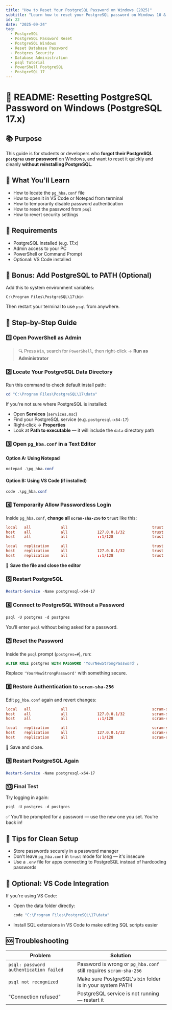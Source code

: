 ```yaml
---
title: "How to Reset Your PostgreSQL Password on Windows (2025)"
subtitle: "Learn how to reset your PostgreSQL password on Windows 10 & 11 without reinstalling. Step-by-step guide for PostgreSQL 17 users (2025)."
id: 22
date: "2025-09-24"
tag:
  - PostgreSQL
  - PostgreSQL Password Reset
  - PostgreSQL Windows
  - Reset Database Password
  - Postgres Security
  - Database Administration
  - psql Tutorial
  - PowerShell PostgreSQL
  - PostgreSQL 17
---
```


# 📝 README: Resetting PostgreSQL Password on Windows (PostgreSQL 17.x)

## 📚 Purpose

This guide is for students or developers who **forgot their PostgreSQL `postgres` user password** on Windows, and want to reset it quickly and cleanly **without reinstalling PostgreSQL**.

## 🧠 What You'll Learn

- How to locate the `pg_hba.conf` file
- How to open it in VS Code or Notepad from terminal
- How to temporarily disable password authentication
- How to reset the password from `psql`
- How to revert security settings

## 🐘 Requirements

- PostgreSQL installed (e.g. 17.x)
- Admin access to your PC
- PowerShell or Command Prompt
- Optional: VS Code installed

## 🧩 Bonus: Add PostgreSQL to PATH (Optional)

Add this to system environment variables:

```plaintext
C:\Program Files\PostgreSQL\17\bin
```

Then restart your terminal to use `psql` from anywhere.

## 🚀 Step-by-Step Guide

### 1️⃣ Open PowerShell as Admin

> 🔍 Press `Win`, search for `PowerShell`, then right-click → **Run as Administrator**

### 2️⃣ Locate Your PostgreSQL Data Directory

Run this command to check default install path:

```powershell
cd "C:\Program Files\PostgreSQL\17\data"
```

If you're not sure where PostgreSQL is installed:

- Open **Services** (`services.msc`)
- Find your PostgreSQL service (e.g. `postgresql-x64-17`)
- Right-click → **Properties**
- Look at **Path to executable** — it will include the `data` directory path

### 3️⃣ Open `pg_hba.conf` in a Text Editor

#### Option A: Using Notepad

```powershell
notepad .\pg_hba.conf
```

#### Option B: Using VS Code (if installed)

```powershell
code .\pg_hba.conf
```

### 4️⃣ Temporarily Allow Passwordless Login

Inside `pg_hba.conf`, **change all `scram-sha-256` to `trust`** like this:

```conf
local   all             all                                     trust
host    all             all             127.0.0.1/32            trust
host    all             all             ::1/128                 trust

local   replication     all                                     trust
host    replication     all             127.0.0.1/32            trust
host    replication     all             ::1/128                 trust
```

💾 **Save the file and close the editor**

### 5️⃣ Restart PostgreSQL

```powershell
Restart-Service -Name postgresql-x64-17
```

### 6️⃣ Connect to PostgreSQL Without a Password

```powershell
psql -U postgres -d postgres
```

You’ll enter `psql` without being asked for a password.

### 7️⃣ Reset the Password

Inside the `psql` prompt (`postgres=#`), run:

```sql
ALTER ROLE postgres WITH PASSWORD 'YourNewStrongPassword';
```

Replace `'YourNewStrongPassword'` with something secure.

### 8️⃣ Restore Authentication to `scram-sha-256`

Edit `pg_hba.conf` again and revert changes:

```conf
local   all             all                                     scram-sha-256
host    all             all             127.0.0.1/32            scram-sha-256
host    all             all             ::1/128                 scram-sha-256

local   replication     all                                     scram-sha-256
host    replication     all             127.0.0.1/32            scram-sha-256
host    replication     all             ::1/128                 scram-sha-256
```

💾 Save and close.

### 9️⃣ Restart PostgreSQL Again

```powershell
Restart-Service -Name postgresql-x64-17
```

### 🔟 Final Test

Try logging in again:

```powershell
psql -U postgres -d postgres
```

✅ You’ll be prompted for a password — use the new one you set. You're back in!

## 🧼 Tips for Clean Setup

- Store passwords securely in a password manager
- Don't leave `pg_hba.conf` in `trust` mode for long — it's insecure
- Use a `.env` file for apps connecting to PostgreSQL instead of hardcoding passwords

## 🧰 Optional: VS Code Integration

If you're using VS Code:

- Open the data folder directly:

  ```powershell
  code "C:\Program Files\PostgreSQL\17\data"
  ```

- Install SQL extensions in VS Code to make editing SQL scripts easier

## 🆘 Troubleshooting

| Problem                                | Solution                                                          |
| -------------------------------------- | ----------------------------------------------------------------- |
| `psql: password authentication failed` | Password is wrong or `pg_hba.conf` still requires `scram-sha-256` |
| `psql not recognized`                  | Make sure PostgreSQL's `bin` folder is in your system PATH        |
| "Connection refused"                   | PostgreSQL service is not running — restart it                    |
